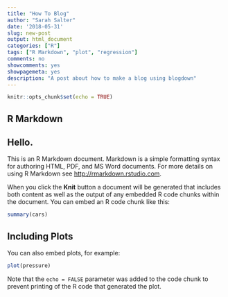 ```yaml
---
title: "How To Blog"
author: "Sarah Salter"
date: '2018-05-31'
slug: new-post
output: html_document
categories: ["R"]
tags: ["R Markdown", "plot", "regression"]
comments: no
showcomments: yes
showpagemeta: yes
description: "A post about how to make a blog using blogdown"
---
```


```r
knitr::opts_chunk$set(echo = TRUE)
```

## R Markdown

## Hello.


This is an R Markdown document. Markdown is a simple formatting syntax for authoring HTML, PDF, and MS Word documents. For more details on using R Markdown see <http://rmarkdown.rstudio.com>.

When you click the **Knit** button a document will be generated that includes both content as well as the output of any embedded R code chunks within the document. You can embed an R code chunk like this:

```r
summary(cars)
```

## Including Plots

You can also embed plots, for example:

```r
plot(pressure)
```

Note that the `echo = FALSE` parameter was added to the code chunk to prevent printing of the R code that generated the plot.
